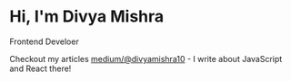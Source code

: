 # Hi, I'm Divya Mishra

Frontend Develoer

Checkout my articles [medium/@divyamishra10](https://medium.com/@divyamishra10) - I write about JavaScript and React there!

